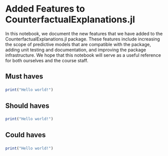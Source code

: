 # Added Features to CounterfactualExplanations.jl

In this notebook, we document the new features that we have added to the CounterfactualExplanations.jl package. These features include increasing the scope of predictive models that are compatible with the package, adding unit testing and documentation, and improving the package infrastructure. We hope that this notebook will serve as a useful reference for both ourselves and the course staff.

## Must haves

### <feature_name>
<feature_description>
```julia
print("Hello world!")
```

## Should haves

### <feature_name>
<feature_description>
```julia
print("Hello world!")
```

## Could haves

### <feature_name>
<feature_description>
```julia
print("Hello world!")
```
